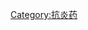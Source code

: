 {{noteTA
|T = zh-hans: 非甾体抗炎药; zh-hant: 非類固醇消炎止痛藥;
|1 = zh-hans: 非甾体; zh-hant: 非類固醇;
|2 = zh-hans: 抗炎药; zh-hant: 消炎止痛藥;
}}
{{catmore}}
{{Commons cat|Non-steroidal anti-inflammatory drugs}}
{{Commonscat|Non-steroidal anti-inflammatory drugs}}

[[Category:抗炎药|Category:抗炎药]]